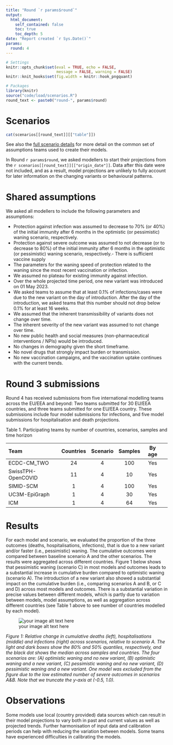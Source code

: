 ```yaml
---
title: "Round `r params$round`"
output:
  html_document:
    self_contained: false
    toc: true
    toc_depth: 5
date: "Report created `r Sys.Date()`"
params:
  round: 4
---
```


```r
# Settings
knitr::opts_chunk$set(eval = TRUE, echo = FALSE,
                      message = FALSE, warning = FALSE)
knitr::knit_hooks$set(fig.width = knitr::hook_pngquant)
```

```r
# Packages
library(knitr)
source("code/load/scenarios.R")
round_text <- paste0("round-", params$round)
```

# Scenarios

```r
cat(scenarios[[round_text]][["table"]])
```

See also the [full scenario details](`r paste0("https://github.com/covid19-forecast-hub-europe/covid19-scenario-hub-europe/wiki/Round-", params$round)`) for more detail on the common set of assumptions teams used to create their models.

In Round `r params$round`, we asked modellers to start their projections from the `r scenarios[[round_text]][["origin_date"]]`. Data after this date were not included, and as a result, model projections are unlikely to fully account for later information on the changing variants or behavioural patterns.


# Shared assumptions
We asked all modellers to include the following parameters and assumptions:

  - Protection against infection was assumed to decrease to 70% (or 40%) of the initial immunity after 6 months in the optimistic (or pessimistic) waning scenario, respectively.
- Protection against severe outcome was assumed to not decrease (or to decrease to 80%) of the initial immunity after 6 months in the optimistic (or pessimistic) waning scenario, respectively.- There is sufficient vaccine supply
- The parameters for the waning speed of protection related to the waning since the most recent vaccination or infection.
- We assumed no plateau for existing immunity against infection.
- Over the whole projected time period, one new variant was introduced on 01 May 2023.
- We asked teams to assume that at least 0.1% of infections/cases were due to the new variant on the day of introduction. After the day of the introduction, we asked teams that this number should not drop below 0.1% for at least 16 weeks.
- We assumed that  the inherent transmissibility of variants does not change over time.
- The inherent severity of the new variant was assumed to not change over time.
- No new public health and social measures (non-pharmaceutical interventions / NPIs) would be introduced.
- No changes in demography given the short timeframe.
- No novel drugs that strongly impact burden or transmission.
- No new vaccination campaigns, and the vaccination uptake continues with the current trends.




# Round 3 submissions
Round 4 has received submissions from five international modelling teams across the EU/EEA and beyond: Two teams submitted for 30 EU/EEA countries, and three teams submitted for one EU/EEA country. These submissions include four model submissions for infections, and five model submissions for hospitalisation and death projections.

Table 1. Participating teams by number of countries, scenarios, samples and time horizon

| Team | Countries | Scenario    | Samples |  By age |
| :--- | :---: |  :---: | :---: | :---: | :---: |
| ECDC-CM_TWO | 24 | 4 | 100 |  Yes |
| SwissTPH-OpenCOVID | 11 | 4 | 10 | Yes |
| SIMID-SCM | 1 | 4 | 100 |  Yes |
| UC3M-EpiGraph | 1 | 4 | 30 |  Yes |
| ICM | 1 | 4 | 64 | Yes |


# Results

For each model and scenario, we evaluated the proportion of the three outcomes (deaths, hospitalisations, infections), that is due to a new variant and/or faster (i.e., pessimistic) waning. The cumulative outcomes were compared between baseline scenario A and the other scenarios. The results were aggregated across different countries. Figure 1 below shows that pessimistic waning (scenario C) in most models and outcomes leads to a substantial increase in cumulative burden compared to optimistic waning (scenario A). The introduction of a new variant also showed a substantial impact on the cumulative burden (i.e., comparing scenarios A and B, or C and D) across most models and outcomes. There is a substantial variation in precise values between different models, which is partly due to variation between models, model assumptions, as well as aggregation across different countries (see Table 1 above to see number of countries modelled by each model).

![your image alt text here](./images/Round4_Fig1.png)

_Figure 1: Relative change in cumulative deaths (left), hospitalisations (middle) and infections (right) across scenarios, relative to scenario A. The light and dark boxes show the  80% and 50% quantiles, respectively, and the black dot shows the median across samples and countries. The four scenarios are: (A) optimistic waning and no new variant, (B) optimistic waning and a new variant, (C) pessimistic waning and no new variant,  (D) pessimistic waning and a new variant. One model was excluded from the figure due to the low estimated number of severe outcomes in scenarios A&B. Note that we truncate the y-axis at (-0.5, 1.0)._


# Observations

Some models use local (country provided) data sources which can result in their model projections to vary both in past and current values as well as projected trends. Further harmonisation of input data and calibration periods can help with reducing the variation between models. Some teams have experienced difficulties in calibrating the models.


